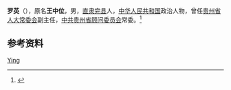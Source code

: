 {{Otheruses|other=名为罗英的其他人物|罗英}}

'''罗英'''（{{bd|1916年||1990年}}），原名'''王中位'''，男，[[直隶|直隶]][[完县|完县]]人，[[中华人民共和国|中华人民共和国]]政治人物，曾任[[贵州省人大常委会|贵州省人大常委会]]副主任，[[中共贵州省顾问委员会|中共贵州省顾问委员会]]常委。<ref>{{Cite book|title=贵州百科全书|author=孙淦, 庹文升, 何仁仲主编|publisher=中国大百科全书出版社|year=2005|isbn=9787500074069|location=贵阳|pages=}}</ref>

== 参考资料 ==
{{reflist}}

{{中国人物小作品}}

{{Authority control}}
{{DEFAULTSORT:Luo罗}}
[[Category:罗姓|Ying]]